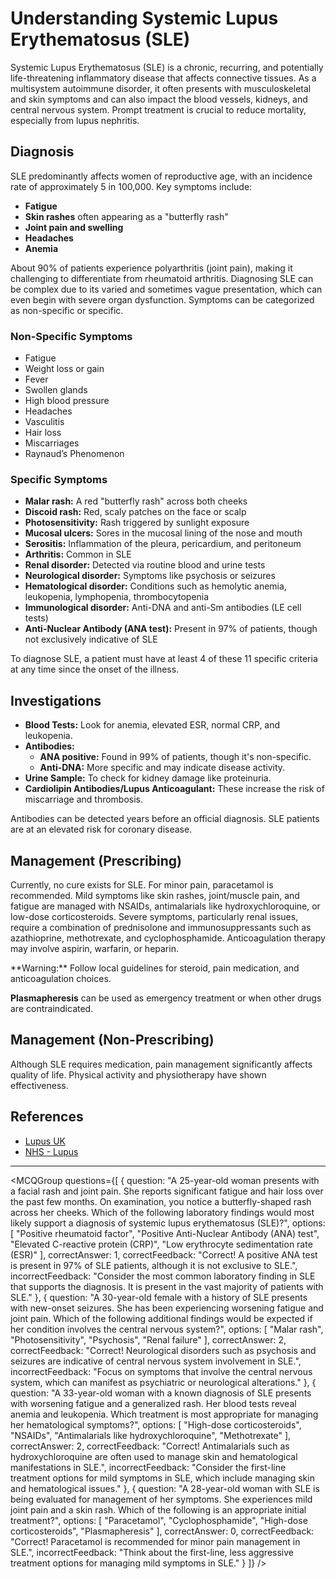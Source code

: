 
# Understanding Systemic Lupus Erythematosus (SLE)

Systemic Lupus Erythematosus (SLE) is a chronic, recurring, and potentially life-threatening inflammatory disease that affects connective tissues. As a multisystem autoimmune disorder, it often presents with musculoskeletal and skin symptoms and can also impact the blood vessels, kidneys, and central nervous system. Prompt treatment is crucial to reduce mortality, especially from lupus nephritis.

## Diagnosis

SLE predominantly affects women of reproductive age, with an incidence rate of approximately 5 in 100,000. Key symptoms include:

- **Fatigue**
- **Skin rashes** often appearing as a "butterfly rash"
- **Joint pain and swelling**
- **Headaches**
- **Anemia**

About 90% of patients experience polyarthritis (joint pain), making it challenging to differentiate from rheumatoid arthritis. Diagnosing SLE can be complex due to its varied and sometimes vague presentation, which can even begin with severe organ dysfunction. Symptoms can be categorized as non-specific or specific.

### Non-Specific Symptoms

- Fatigue
- Weight loss or gain
- Fever
- Swollen glands
- High blood pressure
- Headaches
- Vasculitis
- Hair loss
- Miscarriages
- Raynaud’s Phenomenon

### Specific Symptoms

- **Malar rash:** A red "butterfly rash" across both cheeks
- **Discoid rash:** Red, scaly patches on the face or scalp
- **Photosensitivity:** Rash triggered by sunlight exposure
- **Mucosal ulcers:** Sores in the mucosal lining of the nose and mouth
- **Serositis:** Inflammation of the pleura, pericardium, and peritoneum
- **Arthritis:** Common in SLE
- **Renal disorder:** Detected via routine blood and urine tests
- **Neurological disorder:** Symptoms like psychosis or seizures
- **Hematological disorder:** Conditions such as hemolytic anemia, leukopenia, lymphopenia, thrombocytopenia
- **Immunological disorder:** Anti-DNA and anti-Sm antibodies (LE cell tests)
- **Anti-Nuclear Antibody (ANA test):** Present in 97% of patients, though not exclusively indicative of SLE

To diagnose SLE, a patient must have at least 4 of these 11 specific criteria at any time since the onset of the illness.

## Investigations

- **Blood Tests:** Look for anemia, elevated ESR, normal CRP, and leukopenia.
- **Antibodies:**
  - **ANA positive:** Found in 99% of patients, though it's non-specific.
  - **Anti-DNA:** More specific and may indicate disease activity.
- **Urine Sample:** To check for kidney damage like proteinuria.
- **Cardiolipin Antibodies/Lupus Anticoagulant:** These increase the risk of miscarriage and thrombosis.

Antibodies can be detected years before an official diagnosis. SLE patients are at an elevated risk for coronary disease.

## Management (Prescribing)

Currently, no cure exists for SLE. For minor pain, paracetamol is recommended. Mild symptoms like skin rashes, joint/muscle pain, and fatigue are managed with NSAIDs, antimalarials like hydroxychloroquine, or low-dose corticosteroids. Severe symptoms, particularly renal issues, require a combination of prednisolone and immunosuppressants such as azathioprine, methotrexate, and cyclophosphamide. Anticoagulation therapy may involve aspirin, warfarin, or heparin.

<Callout emoji="⚠️">
**Warning:** Follow local guidelines for steroid, pain medication, and anticoagulation choices.
</Callout>

**Plasmapheresis** can be used as emergency treatment or when other drugs are contraindicated.

## Management (Non-Prescribing)

Although SLE requires medication, pain management significantly affects quality of life. Physical activity and physiotherapy have shown effectiveness.

## References

- [Lupus UK](https://www.lupusuk.org.uk/)
- [NHS - Lupus](https://www.nhs.uk/conditions/lupus/)

---

<MCQGroup questions={[
  {
    question: "A 25-year-old woman presents with a facial rash and joint pain. She reports significant fatigue and hair loss over the past few months. On examination, you notice a butterfly-shaped rash across her cheeks. Which of the following laboratory findings would most likely support a diagnosis of systemic lupus erythematosus (SLE)?",
    options: [
      "Positive rheumatoid factor",
      "Positive Anti-Nuclear Antibody (ANA) test",
      "Elevated C-reactive protein (CRP)",
      "Low erythrocyte sedimentation rate (ESR)"
    ],
    correctAnswer: 1,
    correctFeedback: "Correct! A positive ANA test is present in 97% of SLE patients, although it is not exclusive to SLE.",
    incorrectFeedback: "Consider the most common laboratory finding in SLE that supports the diagnosis. It is present in the vast majority of patients with SLE."
  },
  {
    question: "A 30-year-old female with a history of SLE presents with new-onset seizures. She has been experiencing worsening fatigue and joint pain. Which of the following additional findings would be expected if her condition involves the central nervous system?",
    options: [
      "Malar rash",
      "Photosensitivity",
      "Psychosis",
      "Renal failure"
    ],
    correctAnswer: 2,
    correctFeedback: "Correct! Neurological disorders such as psychosis and seizures are indicative of central nervous system involvement in SLE.",
    incorrectFeedback: "Focus on symptoms that involve the central nervous system, which can manifest as psychiatric or neurological alterations."
  },
  {
    question: "A 33-year-old woman with a known diagnosis of SLE presents with worsening fatigue and a generalized rash. Her blood tests reveal anemia and leukopenia. Which treatment is most appropriate for managing her hematological symptoms?",
    options: [
      "High-dose corticosteroids",
      "NSAIDs",
      "Antimalarials like hydroxychloroquine",
      "Methotrexate"
    ],
    correctAnswer: 2,
    correctFeedback: "Correct! Antimalarials such as hydroxychloroquine are often used to manage skin and hematological manifestations in SLE.",
    incorrectFeedback: "Consider the first-line treatment options for mild symptoms in SLE, which include managing skin and hematological issues."
  },
  {
    question: "A 28-year-old woman with SLE is being evaluated for management of her symptoms. She experiences mild joint pain and a skin rash. Which of the following is an appropriate initial treatment?",
    options: [
      "Paracetamol",
      "Cyclophosphamide",
      "High-dose corticosteroids",
      "Plasmapheresis"
    ],
    correctAnswer: 0,
    correctFeedback: "Correct! Paracetamol is recommended for minor pain management in SLE.",
    incorrectFeedback: "Think about the first-line, less aggressive treatment options for managing mild symptoms in SLE."
  }
]} />